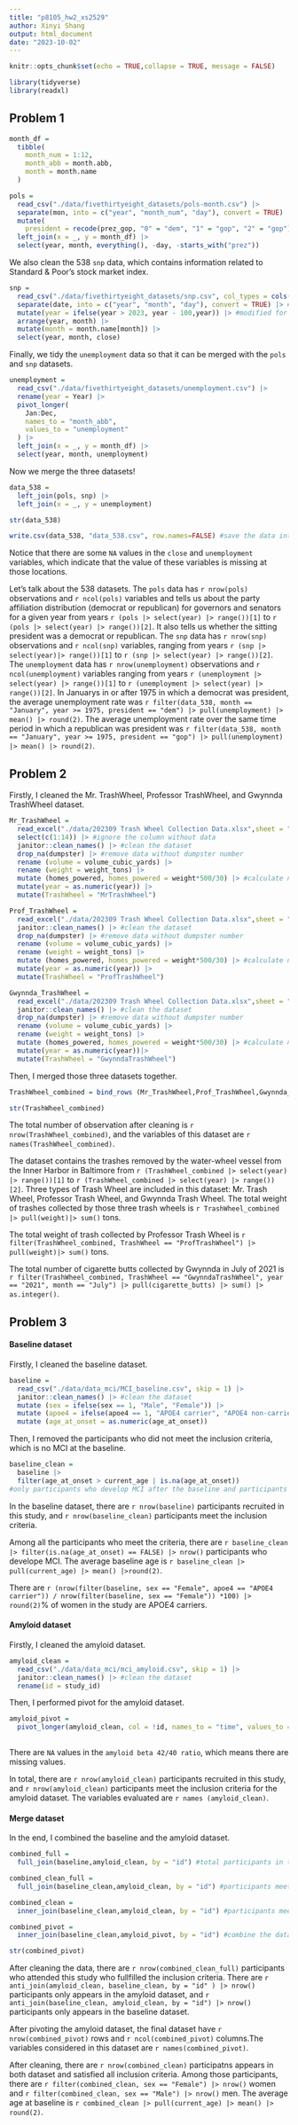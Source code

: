 ```yaml
---
title: "p8105_hw2_xs2529"
author: Xinyi Shang
output: html_document
date: "2023-10-02"
---
```


```r
knitr::opts_chunk$set(echo = TRUE,collapse = TRUE, message = FALSE)
```

```r
library(tidyverse)
library(readxl)
```

## Problem 1

```r
month_df = 
  tibble(
    month_num = 1:12,
    month_abb = month.abb,
    month = month.name
  )

pols = 
  read_csv("./data/fivethirtyeight_datasets/pols-month.csv") |>
  separate(mon, into = c("year", "month_num", "day"), convert = TRUE) |>
  mutate(
    president = recode(prez_gop, "0" = "dem", "1" = "gop", "2" = "gop")) |>
  left_join(x = _, y = month_df) |> 
  select(year, month, everything(), -day, -starts_with("prez")) 

```

We also clean the 538 `snp` data, which contains information related to Standard & Poor’s stock market index.

```r

snp = 
  read_csv("./data/fivethirtyeight_datasets/snp.csv", col_types = cols(date = col_date(format = "%m/%d/%y"), close = col_double())) |> #modified for correct date
  separate(date, into = c("year", "month", "day"), convert = TRUE) |> #modified for correct date
  mutate(year = ifelse(year > 2023, year - 100,year)) |> #modified for correct date
  arrange(year, month) |>
  mutate(month = month.name[month]) |>
  select(year, month, close) 

```

Finally, we tidy the `unemployment` data so that it can be merged with the `pols` and `snp` datasets.

```r
unemployment = 
  read_csv("./data/fivethirtyeight_datasets/unemployment.csv") |>
  rename(year = Year) |>
  pivot_longer(
    Jan:Dec, 
    names_to = "month_abb",
    values_to = "unemployment"
  ) |> 
  left_join(x = _, y = month_df) |> 
  select(year, month, unemployment)
```

Now we merge the three datasets!

```r
data_538 = 
  left_join(pols, snp) |>
  left_join(x = _, y = unemployment)

str(data_538)

write.csv(data_538, "data_538.csv", row.names=FALSE) #save the data into a csv file
```

Notice that there are some `NA` values in the `close` and `unemployment` variables, which indicate that the value of these variables is missing at those locations.

Let's talk about the 538 datasets. The `pols` data has `r nrow(pols)` observations and `r ncol(pols)` variables and tells us about the party affiliation distribution (democrat or republican) for governors and senators for a given year from years `r (pols |> select(year) |> range())[1]` to `r (pols |> select(year) |> range())[2]`. It also tells us whether the sitting president was a democrat or republican. The `snp` data has `r nrow(snp)` observations and `r ncol(snp)` variables, ranging from years `r (snp |> select(year)|> range())[1]` to `r (snp |> select(year) |> range())[2]`. The `unemployment` data has `r nrow(unemployment)` observations and `r ncol(unemployment)` variables ranging from years `r (unemployment |> select(year) |> range())[1]` to `r (unemployment |> select(year) |> range())[2]`. In Januarys in or after 1975 in which a democrat was president, the average unemployment rate was `r filter(data_538, month == "January", year >= 1975, president == "dem") |> pull(unemployment) |> mean() |> round(2)`.  The average unemployment rate over the same time period in which a republican was president was `r filter(data_538, month == "January", year >= 1975, president == "gop") |> pull(unemployment) |> mean() |> round(2)`.


## Problem 2

Firstly, I cleaned the Mr. TrashWheel, Professor TrashWheel, and Gwynnda TrashWheel dataset. 
```r
Mr_TrashWheel = 
  read_excel("./data/202309 Trash Wheel Collection Data.xlsx",sheet = "Mr. Trash Wheel", col_names = TRUE) |>
  select(c(1:14)) |> #ignore the column without data
  janitor::clean_names() |> #clean the dataset
  drop_na(dumpster) |> #remove data without dumpster number
  rename (volume = volume_cubic_yards) |>
  rename (weight = weight_tons) |>
  mutate (homes_powered, homes_powered = weight*500/30) |> #calculate number of homes powered
  mutate(year = as.numeric(year)) |>
  mutate(TrashWheel = "MrTrashWheel")
```


```r
Prof_TrashWheel = 
  read_excel("./data/202309 Trash Wheel Collection Data.xlsx",sheet = "Professor Trash Wheel", col_names = TRUE) |>
  janitor::clean_names() |> #clean the dataset
  drop_na(dumpster) |> #remove data without dumpster number
  rename (volume = volume_cubic_yards) |>
  rename (weight = weight_tons) |>
  mutate (homes_powered, homes_powered = weight*500/30) |> #calculate number of homes powered
  mutate(year = as.numeric(year)) |>
  mutate(TrashWheel = "ProfTrashWheel")

```


```r
Gwynnda_TrashWheel = 
  read_excel("./data/202309 Trash Wheel Collection Data.xlsx",sheet = "Gwynnda Trash Wheel", col_names = TRUE) |>
  janitor::clean_names() |> #clean the dataset
  drop_na(dumpster) |> #remove data without dumpster number
  rename (volume = volume_cubic_yards) |>
  rename (weight = weight_tons) |>
  mutate (homes_powered, homes_powered = weight*500/30) |> #calculate number of homes powered
  mutate(year = as.numeric(year))|>
  mutate(TrashWheel = "GwynndaTrashWheel")

```

Then, I merged those three datasets together. 
```r
TrashWheel_combined = bind_rows (Mr_TrashWheel,Prof_TrashWheel,Gwynnda_TrashWheel)

str(TrashWheel_combined)
```

The total number of observation after cleaning is `r nrow(TrashWheel_combined)`, and the variables of this dataset are `r names(TrashWheel_combined)`. 

The dataset contains the trashes removed by the water-wheel vessel from the Inner Harbor in Baltimore from `r (TrashWheel_combined |> select(year) |> range())[1]` to `r (TrashWheel_combined |> select(year) |> range())[2]`. Three types of Trash Wheel are included in this dataset: Mr. Trash Wheel, Professor Trash Wheel, and Gwynnda Trash Wheel. The total weight of trashes collected by those three trash wheels is `r TrashWheel_combined |> pull(weight)|> sum()` tons.

The total weight of trash collected by Professor Trash Wheel is `r filter(TrashWheel_combined, TrashWheel == "ProfTrashWheel") |> pull(weight)|> sum()` tons. 

The total number of cigarette butts collected by Gwynnda in July of 2021 is `r filter(TrashWheel_combined, TrashWheel == "GwynndaTrashWheel", year == "2021", month == "July") |> pull(cigarette_butts) |> sum() |> as.integer()`. 

## Problem 3

#### Baseline dataset
Firstly, I cleaned the baseline dataset.
```r
baseline = 
  read_csv("./data/data_mci/MCI_baseline.csv", skip = 1) |>
  janitor::clean_names() |> #clean the dataset
  mutate (sex = ifelse(sex == 1, "Male", "Female")) |>
  mutate (apoe4 = ifelse(apoe4 == 1, "APOE4 carrier", "APOE4 non-carrier")) |>
  mutate (age_at_onset = as.numeric(age_at_onset))
```

Then, I removed the participants who did not meet the inclusion criteria, which is no MCI at the baseline. 
```r
baseline_clean = 
  baseline |>
  filter(age_at_onset > current_age | is.na(age_at_onset))
#only participants who develop MCI after the baseline and participants who never develop MCI are kept. 
```

In the baseline dataset, there are `r nrow(baseline)` participants recruited in this study, and `r nrow(baseline_clean)` participants meet the inclusion criteria. 

Among all the participants who meet the criteria, there are `r baseline_clean |> filter(is.na(age_at_onset) == FALSE) |> nrow()` participants who develope MCI. The average baseline age is `r baseline_clean |> pull(current_age) |> mean() |>round(2)`.

There are `r (nrow(filter(baseline, sex == "Female", apoe4 == "APOE4 carrier")) / nrow(filter(baseline, sex == "Female")) *100) |> round(2)`% of women in the study are APOE4 carriers.

#### Amyloid dataset
Firstly, I cleaned the amyloid dataset. 
```r
amyloid_clean = 
  read_csv("./data/data_mci/mci_amyloid.csv", skip = 1) |>
  janitor::clean_names() |> #clean the dataset
  rename(id = study_id)
```

Then, I performed pivot for the amyloid dataset. 
```r
amyloid_pivot = 
  pivot_longer(amyloid_clean, col = !id, names_to = "time", values_to = "amyloid beta 42/40 ratio")
  
```

There are `NA` values in the `amyloid beta 42/40 ratio`, which means there are missing values.

In total, there are `r nrow(amyloid_clean)` participants recruited in this study, and `r nrow(amyloid_clean)` participants meet the inclusion criteria for the amyloid dataset. The variables evaluated are `r names (amyloid_clean)`.

#### Merge dataset
In the end, I combined the baseline and the amyloid dataset. 
```r
combined_full = 
  full_join(baseline,amyloid_clean, by = "id") #total participants in this study 

combined_clean_full = 
  full_join(baseline_clean,amyloid_clean, by = "id") #participants meet all criteria

combined_clean = 
  inner_join(baseline_clean,amyloid_clean, by = "id") #participants meet all criteria and appears in both dataset

combined_pivot = 
  inner_join(baseline_clean,amyloid_pivot, by = "id") #combine the dataset after pivot

str(combined_pivot)

```

After cleaning the data, there are `r nrow(combined_clean_full)` participants who attended this study who fullfilled the inclusion criteria. There are `r anti_join(amyloid_clean, baseline_clean, by = "id" ) |> nrow()` participants only appears in the amyloid dataset, and `r anti_join(baseline_clean, amyloid_clean, by = "id") |> nrow()` participants only appears in the baseline dataset.

After pivoting the amyloid dataset, the final dataset have `r nrow(combined_pivot)` rows and `r ncol(combined_pivot)` columns.The variables considered in this dataset are `r names(combined_pivot)`.

After cleaning, there are `r nrow(combined_clean)` participatns appears in both dataset and satisfied all inclusion criteria. 
Among those participants, there are `r filter(combined_clean, sex == "Female") |> nrow()` women and `r filter(combined_clean, sex == "Male") |> nrow()` men. The average age at baseline is `r combined_clean |> pull(current_age) |> mean() |> round(2)`. 